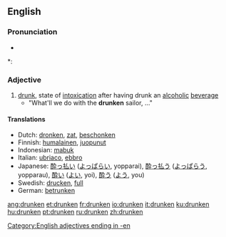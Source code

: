 ==English==

===Pronunciation===
* {{audio|en-us-drunken.ogg|Audio (US)}}

*: {{rhymes|ʌŋkən}}

===Adjective===
{{en-adj}}

# [[drunk]], state of [[intoxication]] after having drunk an [[alcohol]]ic [[beverage]]
#* "What'll we do with the '''drunken''' sailor, ..."

====Translations====
* Dutch: [[dronken]], [[zat]], [[beschonken]]
* Finnish: [[humalainen]], [[juopunut]]
* Indonesian: [[mabuk]]
* Italian: [[ubriaco]], [[ebbro]]
* Japanese: [[酔っ払い]] ([[よっぱらい]], yopparai), [[酔っ払う]] ([[よっぱらう]], yopparau), [[酔い]] ([[よい]], yoi), [[酔う]] ([[よう]], you)
* Swedish: [[drucken]], [[full]]
* German: [[betrunken]]

[[Category:English adjectives ending in -en]]

[[ang:drunken]]
[[et:drunken]]
[[fr:drunken]]
[[io:drunken]]
[[it:drunken]]
[[ku:drunken]]
[[hu:drunken]]
[[pt:drunken]]
[[ru:drunken]]
[[zh:drunken]]